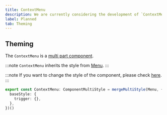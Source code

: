 ```yaml
---
title: ContextMenu
description: We are currently considering the development of `ContextMenu`.
label: Planned
tab: Theming
---
```


## Theming

The `ContextMenu` is a [multi part component](/styled-system/theming/component-styles#multi-part-components).

:::note
`ContextMenu` inherits the style from [Menu](/components/overlay/menu).
:::

:::note
If you want to change the style of the component, please check [here](/styled-system/theming/customize-theme#changing-the-style-of-components).
:::

```ts
export const ContextMenu: ComponentMultiStyle = mergeMultiStyle(Menu, {
  baseStyle: {
    trigger: {},
  },
})()
```
